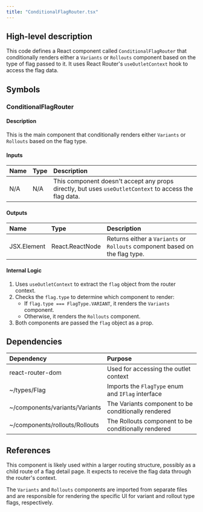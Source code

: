 ```yaml
---
title: "ConditionalFlagRouter.tsx"
---
```


## High-level description
This code defines a React component called `ConditionalFlagRouter` that conditionally renders either a `Variants` or `Rollouts` component based on the type of flag passed to it. It uses React Router's `useOutletContext` hook to access the flag data.

## Symbols

### ConditionalFlagRouter
#### Description
This is the main component that conditionally renders either `Variants` or `Rollouts` based on the flag type.

#### Inputs
| Name | Type | Description |
|:-----|:-----|:------------|
| N/A | N/A | This component doesn't accept any props directly, but uses `useOutletContext` to access the flag data. |

#### Outputs
| Name | Type | Description |
|:-----|:-----|:------------|
| JSX.Element | React.ReactNode | Returns either a `Variants` or `Rollouts` component based on the flag type. |

#### Internal Logic
1. Uses `useOutletContext` to extract the `flag` object from the router context.
2. Checks the `flag.type` to determine which component to render:
   - If `flag.type === FlagType.VARIANT`, it renders the `Variants` component.
   - Otherwise, it renders the `Rollouts` component.
3. Both components are passed the `flag` object as a prop.

## Dependencies
| Dependency | Purpose |
|:-----------|:--------|
| react-router-dom | Used for accessing the outlet context |
| ~/types/Flag | Imports the `FlagType` enum and `IFlag` interface |
| ~/components/variants/Variants | The Variants component to be conditionally rendered |
| ~/components/rollouts/Rollouts | The Rollouts component to be conditionally rendered |

## References
This component is likely used within a larger routing structure, possibly as a child route of a flag detail page. It expects to receive the flag data through the router's context.

The `Variants` and `Rollouts` components are imported from separate files and are responsible for rendering the specific UI for variant and rollout type flags, respectively.